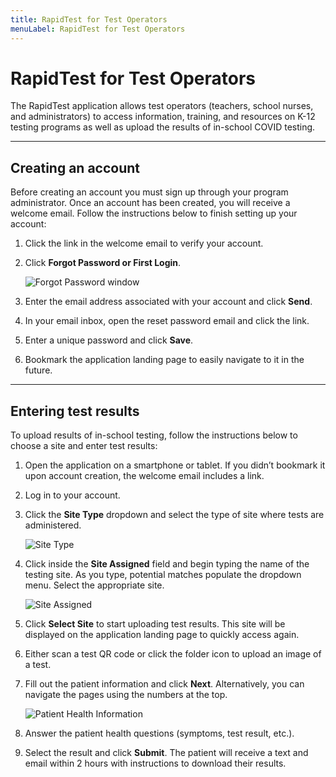 ```yaml
---
title: RapidTest for Test Operators
menuLabel: RapidTest for Test Operators
---
```


# RapidTest for Test Operators

The RapidTest application allows test operators (teachers, school nurses, and administrators) to access information, training, and resources on K-12 testing programs as well as upload the results of in-school COVID testing.

---

## Creating an account

Before creating an account you must sign up through your program administrator. Once an account has been created, you will receive a welcome email. Follow the instructions below to finish setting up your account:

1. Click the link in the welcome email to verify your account.
2. Click **Forgot Password or First Login**.

    ![Forgot Password window](/images/rapid-forgotpass.png)

3. Enter the email address associated with your account and click **Send**.
4. In your email inbox, open the reset password email and click the link.
5. Enter a unique password and click **Save**.
6. Bookmark the application landing page to easily navigate to it in the future.

---

## Entering test results

To upload results of in-school testing, follow the instructions below to choose a site and enter test results:

1. Open the application on a smartphone or tablet. If you didn’t bookmark it upon account creation, the welcome email includes a link.
2. Log in to your account.
3. Click the **Site Type** dropdown and select the type of site where tests are administered.

    ![Site Type](/images/rapid-sitetype.png)

4. Click inside the **Site Assigned** field  and begin typing the name of the testing site. As you type, potential matches populate the dropdown menu. Select the appropriate site.

    ![Site Assigned](/images/rapid-siteselected.png)

5. Click **Select Site** to start uploading test results. This site will be displayed on the application landing page to quickly access again.
6. Either scan a test QR code or click the folder icon to upload an image of a test.
7. Fill out the patient information and click **Next**. Alternatively, you can navigate the pages using the numbers at the top.

    ![Patient Health Information](/images/rapid-patientinfo.png)

8. Answer the patient health questions (symptoms, test result, etc.).
9. Select the result and click **Submit**. The patient will receive a text and email within 2 hours with instructions to download their results.
